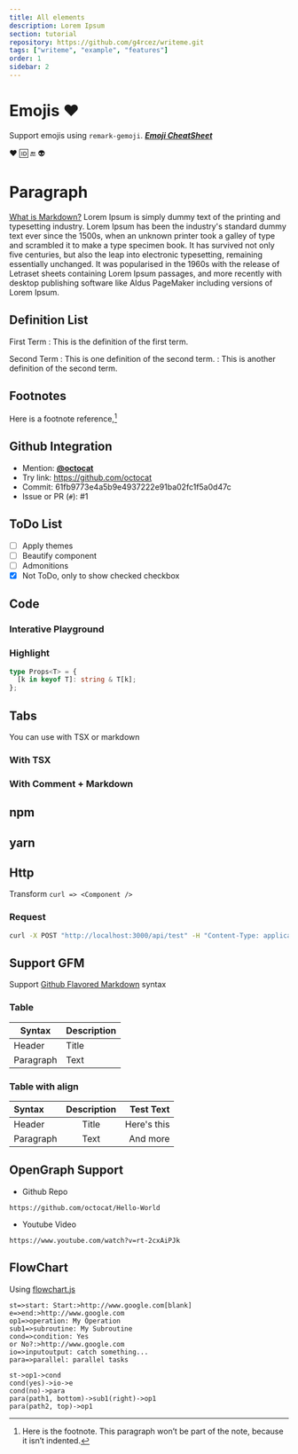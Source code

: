 ```yaml
---
title: All elements
description: Lorem Ipsum
section: tutorial
repository: https://github.com/g4rcez/writeme.git
tags: ["writeme", "example", "features"]
order: 1
sidebar: 2
---
```


<TableOfContent />

# Emojis :heart:

Support emojis using `remark-gemoji`. [**_Emoji CheatSheet_**](https://www.webfx.com/tools/emoji-cheat-sheet/)

:heart: :id: :end: :alien:

# Paragraph

[What is Markdown?](https://www.markdownguide.org/extended-syntax/)
Lorem Ipsum is simply dummy text of the printing and typesetting industry. Lorem Ipsum has been the industry's standard dummy text ever since the 1500s, when an unknown printer took a galley of type and scrambled it to make a type specimen book. It has survived not only five centuries, but also the leap into electronic typesetting, remaining essentially unchanged. It was popularised in the 1960s with the release of Letraset sheets containing Lorem Ipsum passages, and more recently with desktop publishing software like Aldus PageMaker including versions of Lorem Ipsum.

## Definition List

First Term
: This is the definition of the first term.

Second Term
: This is one definition of the second term.
: This is another definition of the second term.

## Footnotes

Here is a footnote reference,[^1]

[^1]:
    Here is the footnote.
    This paragraph won’t be part of the note, because it
    isn’t indented.

## Github Integration

- Mention: [**@octocat**](https://github.com/octocat)
- Try link: https://github.com/octocat
- Commit: 61fb9773e4a5b9e4937222e91ba02fc1f5a0d47c
- Issue or PR (`#`): #1

## ToDo List

- [ ] Apply themes
- [ ] Beautify component
- [ ] Admonitions
- [x] Not ToDo, only to show checked checkbox

## Code

### Interative Playground

<Playground />

### Highlight

```typescript
type Props<T> = {
  [k in keyof T]: string & T[k];
};
```

## Tabs

You can use with TSX or markdown

### With TSX

<Tabs default="yarn">
  <Tab id="yarn">
    <CodeHighlight language="bash" code="yarn add -E @g4rcez/writeme" />
  </Tab>
  <Tab id="npm">
    <CodeHighlight language="bash" code="npm i -E @g4rcez/writeme" />
  </Tab>
</Tabs>

### With Comment + Markdown

<!--|tabs yarn-->

## npm

<CodeHighlight language="bash" code="npm i -E @g4rcez/writeme" />

## yarn

<CodeHighlight language="bash" code="yarn add -E @g4rcez/writeme" />

<!--/tabs-->

## Http

Transform `curl => <Component />`

### Request

```bash type=request
curl -X POST "http://localhost:3000/api/test" -H "Content-Type: application/json" -d '{"email":"write@me.com"}'
```

## Support GFM

Support [Github Flavored Markdown](https://www.markdownguide.org/extended-syntax/) syntax

### Table

| Syntax    | Description |
| --------- | ----------- |
| Header    | Title       |
| Paragraph | Text        |

### Table with align

| Syntax    | Description |   Test Text |
| :-------- | :---------: | ----------: |
| Header    |    Title    | Here's this |
| Paragraph |    Text     |    And more |

## OpenGraph Support

- Github Repo

```ogp type=ogp className="justify-center text-center"
https://github.com/octocat/Hello-World
```

- Youtube Video

```ogp type=ogp className="justify-center text-center"
https://www.youtube.com/watch?v=rt-2cxAiPJk
```

## FlowChart

Using [flowchart.js](https://flowchart.js.org/)

```chart
st=>start: Start:>http://www.google.com[blank]
e=>end:>http://www.google.com
op1=>operation: My Operation
sub1=>subroutine: My Subroutine
cond=>condition: Yes
or No?:>http://www.google.com
io=>inputoutput: catch something...
para=>parallel: parallel tasks

st->op1->cond
cond(yes)->io->e
cond(no)->para
para(path1, bottom)->sub1(right)->op1
para(path2, top)->op1
```

